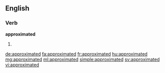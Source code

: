 ==English==

===Verb===
'''approximated'''

# {{en-past of|approximate}}

[[de:approximated]]
[[fa:approximated]]
[[fr:approximated]]
[[hu:approximated]]
[[mg:approximated]]
[[ml:approximated]]
[[simple:approximated]]
[[sv:approximated]]
[[vi:approximated]]
